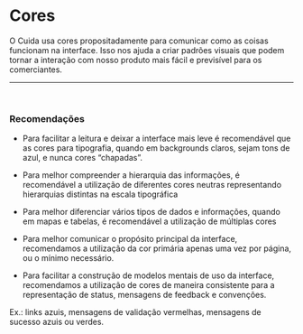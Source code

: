 
<Meta title="Fundação/Cores"/>

# Cores

O Cuida usa cores propositadamente para comunicar como as
coisas funcionam na interface. Isso nos ajuda a criar padrões
visuais que podem tornar a interação com nosso produto mais
fácil e previsível para os comerciantes.

<hr />
<br />

### Recomendações

-  Para facilitar a leitura e deixar a interface mais leve é
recomendável que as cores para tipografia, quando em backgrounds claros,
sejam tons de azul, e nunca cores “chapadas”.

-  Para melhor compreender a hierarquia das informações, é recomendável
a utilização de diferentes cores neutras representando hierarquias
distintas na escala tipográfica

-  Para melhor diferenciar vários tipos de dados e informações,
quando em mapas e tabelas, é recomendável a utilização de múltiplas cores

-  Para melhor comunicar o propósito principal da interface,
recomendamos a utilização da cor primária apenas uma vez por página,
ou o mínimo necessário.

-  Para facilitar a construção de modelos mentais de uso da interface,
recomendamos a utilização de cores de maneira consistente para a representação
de status, mensagens de feedback e convenções. 

Ex.: links azuis, mensagens de validação vermelhas, mensagens de sucesso azuis ou verdes.
